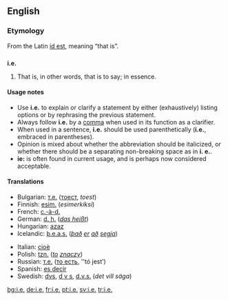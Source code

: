 {{see|ie|IE|-ie}}
==English==

===Etymology===
From the Latin [[id est]], meaning “that is”.

==={{abbreviation}}===
'''i.e.'''

# That is, in other words, that is to say; in essence.

====Usage notes====
*Use '''i.e.''' to explain or clarify a statement by either (exhaustively) listing options or by rephrasing the previous statement.
*Always follow '''i.e.''' by a [[comma]] when used in its function as a clarifier.
*When used in a sentence, '''i.e.''' should be used parenthetically ('''i.e.''', embraced in parentheses).
*Opinion is mixed about whether the abbreviation should be italicized, or whether there should be a separating non-breaking space as in '''i.&nbsp;e.'''.
*'''ie:''' is often found in current usage, and is perhaps now considered acceptable.

====Translations====
{{top}}
*Bulgarian: [[т.е.]] ([[тоест]], ''toest'')
*Finnish: [[esim.]] (''esimerkiksi'')
*French: [[c.-à-d.]]
*German: [[d. h.]] (''[[das heißt]]'')
*Hungarian: [[azaz]]
*Icelandic: [[þ.e.a.s.]] (''[[það]] [[er]] [[að]] [[segja]]'')
{{mid}}
*Italian: [[cioè]]
*Polish: [[tzn.]] (''[[to]] [[znaczyć|znaczy]]'')
*Russian: [[т.е.]] ([[то есть]], ''tó jest’)
*Spanish: [[es decir]]
*Swedish: [[dvs]], [[d v s]], [[d.v.s.]] (''det vill säga'')
{{bottom}}

[[bg:i.e.]]
[[de:i.e.]]
[[fr:i.e.]]
[[pt:i.e.]]
[[sv:i.e.]]
[[tr:i.e.]]